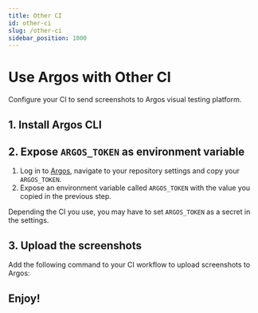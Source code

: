 ```yaml
---
title: Other CI
id: other-ci
slug: /other-ci
sidebar_position: 1000
---
```



# Use Argos with Other CI

Configure your CI to send screenshots to Argos visual testing platform.

## 1. Install Argos CLI

<InstallDevDep dependency="@argos-ci/cli" />

## 2. Expose `ARGOS_TOKEN` as environment variable

1. Log in to [Argos](https://app.argos-ci.com), navigate to your repository settings and copy your `ARGOS_TOKEN`.
2. Expose an environment variable called `ARGOS_TOKEN` with the value you copied in the previous step.

Depending the CI you use, you may have to set `ARGOS_TOKEN` as a secret in the settings.

## 3. Upload the screenshots

Add the following command to your CI workflow to upload screenshots to Argos:

<RunPkgCommand command="@argos-ci/cli upload ./screenshots" />

<RepositoryExampleLink />

## Enjoy!

<Enjoy />
